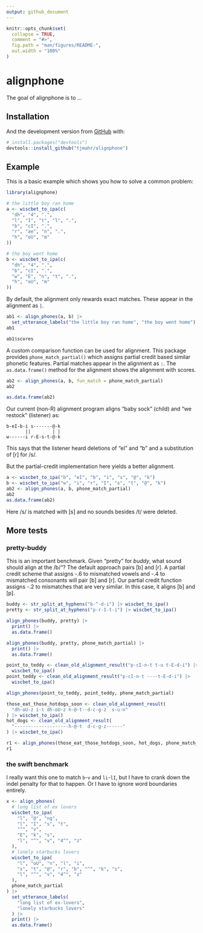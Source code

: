 ```yaml
---
output: github_document
---
```


<!-- README.md is generated from README.Rmd. Please edit that file -->

```r
knitr::opts_chunk$set(
  collapse = TRUE,
  comment = "#>",
  fig.path = "man/figures/README-",
  out.width = "100%"
)
```

# alignphone

<!-- badges: start -->
<!-- badges: end -->

The goal of alignphone is to ...

## Installation

And the development version from [GitHub](https://github.com/) with:

``` r
# install.packages("devtools")
devtools::install_github("tjmahr/alignphone")
```
## Example

This is a basic example which shows you how to solve a common problem:

```r
library(alignphone)

# the little boy ran home
a <- wiscbet_to_ipa(c(
  "dh", "4", ".", 
  "l", "I", "t", "l", ".", 
  "b", "cI", ".", 
  "r", "ae", "n", ".",  
  "h", "oU", "m"
))

# the boy went home
b <- wiscbet_to_ipa(c(
  "dh", "4", ".", 
  "b", "cI", ".", 
  "w", "E", "n", "t", ".", 
  "h", "oU", "m"
))
```

By default, the alignment only rewards exact matches. These appear in the
alignment as `|`.

```r
ab1 <- align_phones(a, b) |> 
  set_utterance_labels("the little boy ran home", "the boy went home")
ab1

ab1$scores
```

A custom comparison function can be used for alignment. This package provides
`phone_match_partial()` which assigns partial credit based similar phonetic
features. Partial matches appear in the alignment as `:`. The `as.data.frame()`
method for the alignment shows the alignment with scores.

```r
ab2 <- align_phones(a, b, fun_match = phone_match_partial)
ab2

as.data.frame(ab2)
```


Our current (non-R) alignment program aligns "baby sock" (child) and "we restock"
(listener) as:

```
b-eI-b-i s-------@-k
       ||        | |
w------i r-E-s-t-@-k
```

This says that the listener heard deletions of "eI" and "b" and a substitution of
[r] for /s/.

But the partial-credit implementation here yields a better alignment.

```r
a <- wiscbet_to_ipa("b", "eI", "b", "i", "s", "@", "k")
b <- wiscbet_to_ipa("w", "i", "r", "I", "s", "t", "@", "k")
ab2 <- align_phones(a, b, phone_match_partial)
ab2
as.data.frame(ab2)
```

Here /s/ is matched with [s] and no sounds besides /t/ were deleted.


## More tests

### pretty-buddy

This is an important benchmark. Given "pretty" for *buddy*, what sound
should align at the /b/"? The default approach pairs [b] and [r]. A partial
credit scheme that assigns -.6 to mismatched vowels and -.4 to mismatched
consonants will pair [b] and [r]. Our partial credit function assigns -.2 to
mismatches that are very similar. In this case, it aligns [b] and [p].

```r
buddy <- str_split_at_hyphens("b-^-d-i") |> wiscbet_to_ipa()
pretty <- str_split_at_hyphens("p-r-I-t-i") |> wiscbet_to_ipa()

align_phones(buddy, pretty) |> 
  print() |> 
  as.data.frame()

align_phones(buddy, pretty, phone_match_partial) |> 
  print() |> 
  as.data.frame()
```

```r
point_to_teddy <- clean_old_alignment_result("p-cI-n-t t-u t-E-d-i") |> 
  wiscbet_to_ipa()
point_teddy <- clean_old_alignment_result("p-cI-n-t ----t-E-d-i") |> 
  wiscbet_to_ipa()

align_phones(point_to_teddy, point_teddy, phone_match_partial)
```


```r
those_eat_those_hotdogs_soon <- clean_old_alignment_result(
  "dh-oU-z i-t dh-oU-z h-@-t--d-c-g-z  s-u-n"
) |> wiscbet_to_ipa()
hot_dogs <- clean_old_alignment_result(
  "--------------------h-@-t  d-c-g-z------"
) |> wiscbet_to_ipa()

r1 <- align_phones(those_eat_those_hotdogs_soon, hot_dogs, phone_match_partial)
r1
```

### the swift benchmark

I really want this one to match `b`-`v` and `li`-`lI`, but I have to crank down
the indel penalty for that to happen. Or I have to ignore word boundaries
entirely.

```r
x <- align_phones(
  # long list of ex lovers
  wiscbet_to_ipa(
    "l", "@", "ng",
    "l", "I", "s", "t", 
    "^", "v", 
    "E", "k", "s", 
    "l", "^", "v", "4^", "z"
  ),
  # lonely starbucks lovers
  wiscbet_to_ipa(
    "l", "oU", "n", "l", "i", 
    "s", "t", "@", "r", "b", "^", "k", "s", 
    "l", "^", "v", "4^", "z"
  ),
  phone_match_partial
) |> 
  set_utterance_labels(
    "long list of ex-lovers",
    "lonely starbucks lovers"
  ) |> 
  print() |> 
  as.data.frame()



```


